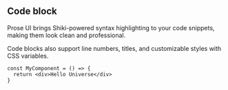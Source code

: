 ## Code block
Prose UI brings Shiki-powered syntax highlighting to your code snippets, making them look clean and professional.

Code blocks also support line numbers, titles, and customizable styles with CSS variables.

```tsx title="my-component.tsx" showLineNumbers
const MyComponent = () => {
  return <div>Hello Universe</div>
}
